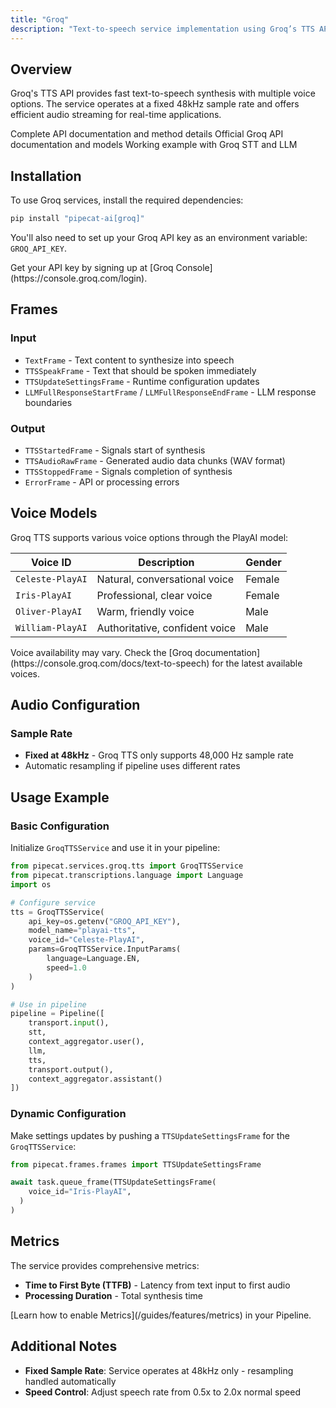 ```yaml
---
title: "Groq"
description: "Text-to-speech service implementation using Groq’s TTS API"
---
```


## Overview

Groq's TTS API provides fast text-to-speech synthesis with multiple voice options. The service operates at a fixed 48kHz sample rate and offers efficient audio streaming for real-time applications.

<CardGroup cols={3}>
  <Card
    title="API Reference"
    icon="code"
    href="https://reference-server.pipecat.ai/en/latest/api/pipecat.services.groq.tts.html"
  >
    Complete API documentation and method details
  </Card>
  <Card
    title="Groq TTS Docs"
    icon="book"
    href="https://console.groq.com/docs/api-reference#models"
  >
    Official Groq API documentation and models
  </Card>
  <Card
    title="Example Code"
    icon="play"
    href="https://github.com/pipecat-ai/pipecat/blob/main/examples/foundational/07l-interruptible-groq.py"
  >
    Working example with Groq STT and LLM
  </Card>
</CardGroup>

## Installation

To use Groq services, install the required dependencies:

```bash
pip install "pipecat-ai[groq]"
```

You'll also need to set up your Groq API key as an environment variable: `GROQ_API_KEY`.

<Tip>
  Get your API key by signing up at [Groq
  Console](https://console.groq.com/login).
</Tip>

## Frames

### Input

- `TextFrame` - Text content to synthesize into speech
- `TTSSpeakFrame` - Text that should be spoken immediately
- `TTSUpdateSettingsFrame` - Runtime configuration updates
- `LLMFullResponseStartFrame` / `LLMFullResponseEndFrame` - LLM response boundaries

### Output

- `TTSStartedFrame` - Signals start of synthesis
- `TTSAudioRawFrame` - Generated audio data chunks (WAV format)
- `TTSStoppedFrame` - Signals completion of synthesis
- `ErrorFrame` - API or processing errors

## Voice Models

Groq TTS supports various voice options through the PlayAI model:

| Voice ID         | Description                    | Gender |
| ---------------- | ------------------------------ | ------ |
| `Celeste-PlayAI` | Natural, conversational voice  | Female |
| `Iris-PlayAI`    | Professional, clear voice      | Female |
| `Oliver-PlayAI`  | Warm, friendly voice           | Male   |
| `William-PlayAI` | Authoritative, confident voice | Male   |

<Note>
  Voice availability may vary. Check the [Groq
  documentation](https://console.groq.com/docs/text-to-speech) for the latest
  available voices.
</Note>

## Audio Configuration

### Sample Rate

- **Fixed at 48kHz** - Groq TTS only supports 48,000 Hz sample rate
- Automatic resampling if pipeline uses different rates

## Usage Example

### Basic Configuration

Initialize `GroqTTSService` and use it in your pipeline:

```python
from pipecat.services.groq.tts import GroqTTSService
from pipecat.transcriptions.language import Language
import os

# Configure service
tts = GroqTTSService(
    api_key=os.getenv("GROQ_API_KEY"),
    model_name="playai-tts",
    voice_id="Celeste-PlayAI",
    params=GroqTTSService.InputParams(
        language=Language.EN,
        speed=1.0
    )
)

# Use in pipeline
pipeline = Pipeline([
    transport.input(),
    stt,
    context_aggregator.user(),
    llm,
    tts,
    transport.output(),
    context_aggregator.assistant()
])
```

### Dynamic Configuration

Make settings updates by pushing a `TTSUpdateSettingsFrame` for the `GroqTTSService`:

```python
from pipecat.frames.frames import TTSUpdateSettingsFrame

await task.queue_frame(TTSUpdateSettingsFrame(
    voice_id="Iris-PlayAI",
  )
)
```

## Metrics

The service provides comprehensive metrics:

- **Time to First Byte (TTFB)** - Latency from text input to first audio
- **Processing Duration** - Total synthesis time

<Info>
  [Learn how to enable Metrics](/guides/features/metrics) in your Pipeline.
</Info>

## Additional Notes

- **Fixed Sample Rate**: Service operates at 48kHz only - resampling handled automatically
- **Speed Control**: Adjust speech rate from 0.5x to 2.0x normal speed
